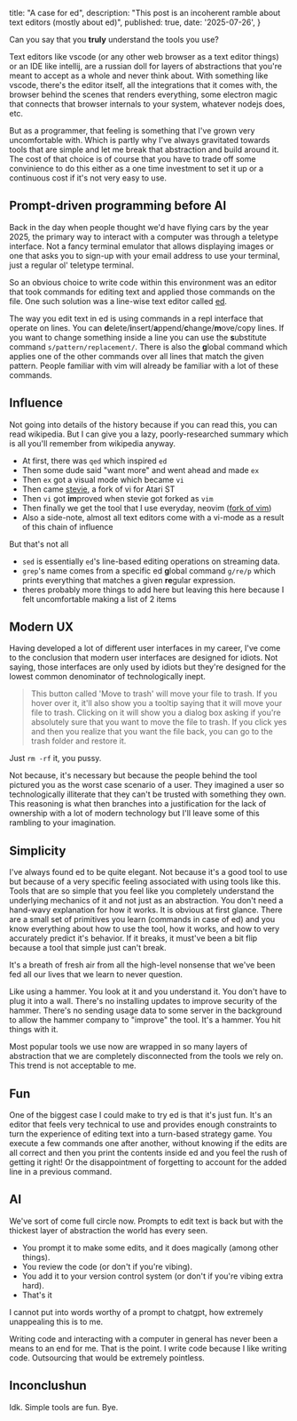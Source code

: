  title: "A case for ed",
  description: "This post is an incoherent ramble about text editors (mostly about ed)",
  published: true,
  date: '2025-07-26',
}


Can you say that you **truly** understand the tools you use?

Text editors like vscode (or any other web browser as a text editor things) or an IDE like intellij, are a russian doll for layers of abstractions that you're meant to accept as a whole and never think about. With something like vscode, there's the editor itself, all the integrations that it comes with, the browser behind the scenes that renders everything, some electron magic that connects that browser internals to your system, whatever nodejs does, etc.

But as a programmer, that feeling is something that I've grown very uncomfortable with. Which is partly why I've always gravitated towards tools that are simple and let me break that abstraction and build around it. The cost of that choice is of course that you have to trade off some convinience to do this either as a one time investment to set it up or a continuous cost if it's not very easy to use.


## Prompt-driven programming before AI
Back in the day when people thought we'd have flying cars by the year 2025, the primary way to interact with a computer was through a teletype interface. Not a fancy terminal emulator that allows displaying images or one that asks you to sign-up with your email address to use your terminal, just a regular ol' teletype terminal.

So an obvious choice to write code within this environment was an editor that took commands for editing text and applied those commands on the file. One such solution was a line-wise text editor called [ed](https://linux.die.net/man/1/ed).

The way you edit text in ed is using commands in a repl interface that operate on lines. You can **d**elete/**i**nsert/**a**ppend/**c**hange/**m**ove/copy lines. If you want to change something inside a line you can use the **s**ubstitute command `s/pattern/replacement/`. There is also the **g**lobal command which applies one of the other commands over all lines that match the given pattern. People familiar with vim will already be familiar with a lot of these commands.


## Influence
Not going into details of the history because if you can read this, you can read wikipedia. But I can give you a lazy, poorly-researched summary which is all you'll remember from wikipedia anyway.

- At first, there was `qed` which inspired `ed`
- Then some dude said "want more" and went ahead and made `ex`
- Then `ex` got a visual mode which became `vi`
- Then came [stevie](https://en.wikipedia.org/wiki/Stevie_%28text_editor%29), a fork of vi for Atari ST
- Then `vi` got **im**proved when stevie got forked as `vim`
- Then finally we get the tool that I use everyday, neovim ([fork of vim](https://neovim.io/charter/))
- Also a side-note, almost all text editors come with a vi-mode as a result of this chain of influence

But that's not all
- `sed` is essentially `ed`'s line-based editing operations on streaming data.
- `grep`'s name comes from a specific ed **g**lobal command `g/re/p` which prints everything that matches a given **re**gular expression.
- theres probably more things to add here but leaving this here because I felt uncomfortable making a list of 2 items


## Modern UX

Having developed a lot of different user interfaces in my career, I've come to the conclusion that modern user interfaces are designed for idiots.
Not saying, those interfaces are only used by idiots but they're designed for the lowest common denominator of technologically inept.

> This button called 'Move to trash' will move your file to trash.
> If you hover over it, it'll also show you a tooltip saying that it will move your file to trash.
> Clicking on it will show you a dialog box asking if you're absolutely sure that you want to move the file to trash.
> If you click yes and then you realize that you want the file back, you can go to the trash folder and restore it.

Just `rm -rf` it, you pussy.

Not because, it's necessary but because the people behind the tool pictured you as the worst case scenario of a user.
They imagined a user so technologically illiterate that they can't be trusted with something they own.
This reasoning is what then branches into a justification for the lack of ownership with a lot of modern technology but I'll leave some of this rambling to your imagination.


## Simplicity

I've always found ed to be quite elegant. Not because it's a good tool to use but because of a very specific feeling associated with using tools like this.
Tools that are so simple that you feel like you completely understand the underlying mechanics of it and not just as an abstraction.
You don't need a hand-wavy explanation for how it works. It is obvious at first glance.
There are a small set of primitives you learn (commands in case of ed) and you know everything about how to use the tool, how it works, and how to very accurately predict it's behavior. If it breaks, it must've been a bit flip because a tool that simple just can't break.

It's a breath of fresh air from all the high-level nonsense that we've been fed all our lives that we learn to never question.

Like using a hammer. You look at it and you understand it. You don't have to plug it into a wall. There's no installing updates to improve security of the hammer. There's no sending usage data to some server in the background to allow the hammer company to "improve" the tool. It's a hammer. You hit things with it.

Most popular tools we use now are wrapped in so many layers of abstraction that we are completely disconnected from the tools we rely on.
This trend is not acceptable to me.



## Fun

One of the biggest case I could make to try ed is that it's just fun.
It's an editor that feels very technical to use and provides enough constraints to turn the experience of editing text into a turn-based strategy game.
You execute a few commands one after another, without knowing if the edits are all correct and then you print the contents inside ed and you feel the rush of getting it right! Or the disappointment of forgetting to account for the added line in a previous command.



## AI

We've sort of come full circle now. Prompts to edit text is back but with the thickest layer of abstraction the world has every seen.
- You prompt it to make some edits, and it does magically (among other things).
- You review the code (or don't if you're vibing).
- You add it to your version control system (or don't if you're vibing extra hard).
- That's it

I cannot put into words worthy of a prompt to chatgpt, how extremely unappealing this is to me.

Writing code and interacting with a computer in general has never been a means to an end for me. That is the point.
I write code because I like writing code. Outsourcing that would be extremely pointless.



## Inconclushun

Idk. Simple tools are fun. Bye.

